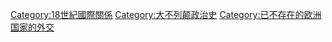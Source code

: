 [[Category:18世紀國際關係|Category:18世紀國際關係]]
[[Category:大不列颠政治史|Category:大不列颠政治史]]
[[Category:已不存在的欧洲国家的外交|Category:已不存在的欧洲国家的外交]]
